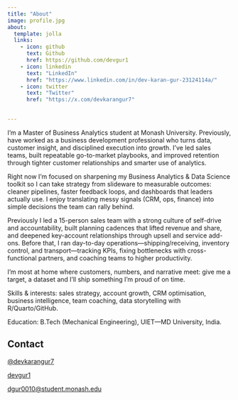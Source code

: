 ```yaml
---
title: "About"
image: profile.jpg
about:
  template: jolla
  links:
    - icon: github
      text: Github
      href: https://github.com/devgur1
    - icon: linkedin
      text: "LinkedIn"
      href: "https://www.linkedin.com/in/dev-karan-gur-23124114a/"
    - icon: twitter 
      text: "Twitter"
      href: "https://x.com/devkarangur7"
      

---
```


I’m a Master of Business Analytics student at Monash University. Previously, have worked as a business development professional who turns data, customer insight, and disciplined execution into growth. I’ve led sales teams, built repeatable go-to-market playbooks, and improved retention through tighter customer relationships and smarter use of analytics.

Right now I’m focused on sharpening my Business Analytics & Data Science toolkit so I can take strategy from slideware to measurable outcomes: cleaner pipelines, faster feedback loops, and dashboards that leaders actually use. I enjoy translating messy signals (CRM, ops, finance) into simple decisions the team can rally behind.

Previously I led a 15-person sales team with a strong culture of self-drive and accountability, built planning cadences that lifted revenue and share, and deepened key-account relationships through upsell and service add-ons. Before that, I ran day-to-day operations—shipping/receiving, inventory control, and transport—tracking KPIs, fixing bottlenecks with cross-functional partners, and coaching teams to higher productivity.

I’m most at home where customers, numbers, and narrative meet: give me a target, a dataset and I’ll ship something I'm proud of on time.

Skills & interests: sales strategy, account growth, CRM optimisation, business intelligence, team coaching, data storytelling with R/Quarto/GitHub.

Education: B.Tech (Mechanical Engineering), UIET—MD University, India.

## Contact

<div class="contact-card">
  <a class="row-item" href="https://x.com/devkarangur7" target="_blank" rel="noopener">
    <i class="bi bi-twitter-x"></i>
    <span>@devkarangur7</span>
    
  </a>
  
  <a class="row-item" href="https://github.com/devgur1" target="_blank" rel="noopener">
    <i class="bi bi-github"></i>
    <span>devgur1</span>
    
  </a>
  
  <a class="row-item" href="mailto:dgur0010@student.monash.edu">
    <i class="bi bi-envelope"></i>
    <span>dgur0010@student.monash.edu</span>
  </a>
</div>

